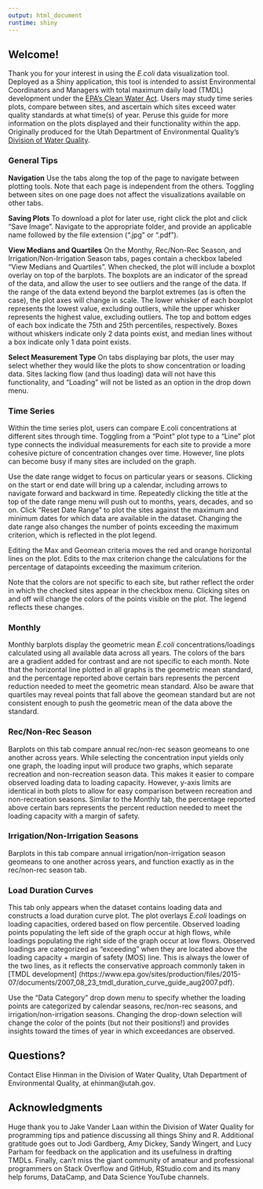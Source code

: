```yaml
---
output: html_document
runtime: shiny
---
```


## Welcome!

Thank you for your interest in using the *E.coli* data visualization tool. Deployed as a Shiny application, this tool is intended to assist Environmental Coordinators and Managers with total maximum daily load (TMDL) development under the [EPA's Clean Water Act](https://www.epa.gov/laws-regulations/summary-clean-water-act). Users may study time series plots, compare between sites, and ascertain which sites exceed water quality standards at what time(s) of year. Peruse this guide for more information on the plots displayed and their functionality within the app. Originally produced for the Utah Department of Environmental Quality's [Division of Water Quality](https://deq.utah.gov/division-water-quality).

### General Tips

**Navigation**
Use the tabs along the top of the page to navigate between plotting tools. Note that each page is independent from the others. Toggling between sites on one page does not affect the visualizations available on other tabs.

**Saving Plots**
To download a plot for later use, right click the plot and click "Save Image". Navigate to the appropriate folder, and provide an applicable name followed by the file extension (".jpg" or ".pdf").

**View Medians and Quartiles** 
On the Monthy, Rec/Non-Rec Season, and Irrigation/Non-Irrigation Season tabs, pages contain a checkbox labeled "View Medians and Quartiles". When checked, the plot will include a boxplot overlay on top of the barplots. The boxplots are an indicator of the spread of the data, and allow the user to see outliers and the range of the data. If the range of the data extend beyond the barplot extremes (as is often the case), the plot axes will change in scale. The lower whisker of each boxplot represents the lowest value, excluding outliers, while the upper whisker represents the highest value, excluding outliers. The top and bottom edges of each box indicate the 75th and 25th percentiles, respectively. Boxes without whiskers indicate only 2 data points exist, and median lines without a box indicate only 1 data point exists.

**Select Measurement Type**
On tabs displaying bar plots, the user may select whether they would like the plots to show concentration or loading data. Sites lacking flow (and thus loading) data will not have this functionality, and "Loading" will not be listed as an option in the drop down menu.
 

### Time Series

Within the time series plot, users can compare E.coli concentrations at different sites through time. Toggling from a "Point" plot type to a "Line" plot type connects the individual measurements for each site to provide a more cohesive picture of concentration changes over time. However, line plots can become busy if many sites are included on the graph.

Use the date range widget to focus on particular years or seasons. Clicking on the start or end date will bring up a calendar, including arrows to navigate forward and backward in time. Repeatedly clicking the title at the top of the date range menu will push out to months, years, decades, and so on. Click "Reset Date Range" to plot the sites against the maximum and minimum dates for which data are available in the dataset. Changing the date range also changes the number of points exceeding the maximum criterion, which is reflected in the plot legend.

Editing the Max and Geomean criteria moves the red and orange horizontal lines on the plot. Edits to the max criterion change the calculations for the percentage of datapoints exceeding the maximum criterion.

Note that the colors are not specific to each site, but rather reflect the order in which the checked sites appear in the checkbox menu. Clicking sites on and off will change the colors of the points visible on the plot. The legend reflects these changes.

### Monthly

Monthly barplots display the geometric mean *E.coli* concentrations/loadings calculated using all available data across all years. The colors of the bars are a gradient added for contrast and are not specific to each month. Note that the horizontal line plotted in all graphs is the geometric mean standard, and the percentage reported above certain bars represents the percent reduction needed to meet the geometric mean standard. Also be aware that quartiles may reveal points that fall above the geomean standard but are not consistent enough to push the geometric mean of the data above the standard. 

### Rec/Non-Rec Season

Barplots on this tab compare annual rec/non-rec season geomeans to one another across years. While selecting the concentration input yields only one graph, the loading input will produce two graphs, which separate recreation and non-recreation season data. This makes it easier to compare observed loading data to loading capacity. However, y-axis limits are identical in both plots to allow for easy comparison between recreation and non-recreation seasons. Similar to the Monthly tab, the percentage reported above certain bars represents the percent reduction needed to meet the loading capacity with a margin of safety.

### Irrigation/Non-Irrigation Seasons

Barplots in this tab compare annual irrigation/non-irrigation season geomeans to one another across years, and function exactly as in the rec/non-rec season tab.

### Load Duration Curves

This tab only appears when the dataset contains loading data and constructs a load duration curve plot. The plot overlays *E.coli* loadings on loading capacities, ordered based on flow percentile. Observed loading points populating the left side of the graph occur at high flows, while loadings populating the right side of the graph occur at low flows. Observed loadings are categorized as "exceeding" when they are located above the loading capacity + margin of safety (MOS) line. This is always the lower of the two lines, as it reflects the conservative approach commonly taken in [TMDL development] (https://www.epa.gov/sites/production/files/2015-07/documents/2007_08_23_tmdl_duration_curve_guide_aug2007.pdf).

Use the "Data Category" drop down menu to specify whether the loading points are categorized by calendar seasons, rec/non-rec seasons, and irrigation/non-irrigation seasons. Changing the drop-down selection will change the color of the points (but not their positions!) and provides insights toward the times of year in which exceedances are observed.

## Questions?

Contact Elise Hinman in the Division of Water Quality, Utah Department of Environmental Quality, at ehinman@utah.gov.

## Acknowledgments

Huge thank you to Jake Vander Laan within the Division of Water Quality for programming tips and patience discussing all things Shiny and R. Additional gratitude goes out to Jodi Gardberg, Amy Dickey, Sandy Wingert, and Lucy Parham for feedback on the application and its usefulness in drafting TMDLs. Finally, can't miss the giant community of amateur and professional programmers on Stack Overflow and GitHub, RStudio.com and its many help forums, DataCamp, and Data Science YouTube channels.
